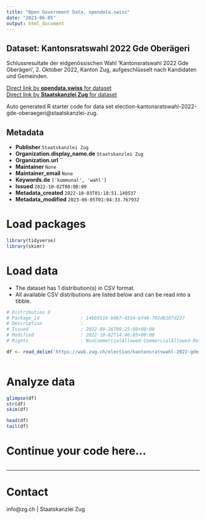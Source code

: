 ```yaml
---
title: "Open Government Data, opendata.swiss"
date: "2023-06-05"
output: html_document
---
```


## Dataset: Kantonsratswahl 2022 Gde Oberägeri

Schlussresultate der eidgenössischen Wahl 'Kantonsratswahl 2022 Gde Oberägeri', 2. Oktober 2022, Kanton Zug, aufgeschlüsselt nach Kandidaten und Gemeinden.

[Direct link by **opendata.swiss** for dataset](https://opendata.swiss/de/dataset/kantonsratswahl-2022-gde-oberageri)<br>
[Direct link by **Staatskanzlei Zug** for dataset](https://wab.zug.ch/election/kantonsratswahl-2022-gde-oberaegeri/data)

Auto generated R starter code for data set election-kantonsratswahl-2022-gde-oberaegeri@staatskanzlei-zug.

## Metadata

- **Publisher** `Staatskanzlei Zug`
- **Organization.display_name.de** `Staatskanzlei Zug`
- **Organization.url** ``
- **Maintainer** `None`
- **Maintainer_email** `None`
- **Keywords.de** `['kommunal', 'wahl']`
- **Issued** `2022-10-02T00:00:00`
- **Metadata_created** `2022-10-03T01:18:51.140537`
- **Metadata_modified** `2023-06-05T01:04:33.767932`


# Load packages

```r

library(tidyverse)
library(skimr)

```

# Load data

-   The dataset has 1 distribution(s) in CSV format.
-   All available CSV distributions are listed below and can be read into a tibble.

```r

# Distribution 0
# Package_id               : 14bb5516-b067-4554-bf48-702d6107d237
# Description              : 
# Issued                   : 2022-09-26T09:25:08+00:00
# Modified                 : 2022-10-02T14:46:05+00:00
# Rights                   : NonCommercialAllowed-CommercialAllowed-ReferenceRequired

df <- read_delim('https://wab.zug.ch/election/kantonsratswahl-2022-gde-oberaegeri/data-csv')



```

# Analyze data

```r

glimpse(df)
str(df)
skim(df)

head(df)
tail(df)

```

# Continue your code here...

```r

```

------------------------------------------------------------------------

# Contact

info@zg.ch | Staatskanzlei Zug

